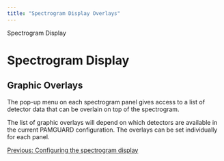 ```yaml
---
title: "Spectrogram Display Overlays"
---
```

 Spectrogram Display  

Spectrogram Display
===================

Graphic Overlays
----------------

  
The pop-up menu on each spectrogram panel gives access to a list of detector data that can be overlain on top of the spectrogram.

The list of graphic overlays will depend on which detectors are available in the current PAMGUARD configuration. The overlays can be set individually for each panel.

[Previous: Configuring the spectrogram display](UserDisplay_Spectrogram_Configuring.html)
